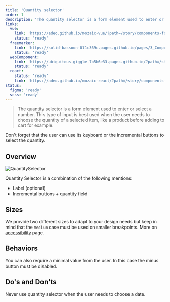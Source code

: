 ```yaml
---
title: 'Quantity selector'
order: 1
description: 'The quantity selector is a form element used to enter or select a number. This type of input is best used when the user needs to choose the quantity of a selected item, like a product before adding to cart for example'
links:
  vue:
    link: 'https://adeo.github.io/mozaic-vue/?path=/story/components-form-mquantityselector'
    status: 'ready'
  freemarker:
    link: 'https://solid-bassoon-011c369c.pages.github.io/pages/3_Components/form/quantity-selector/'
    status: 'ready'
  webComponent:
    link: 'https://ubiquitous-giggle-7b5b6e33.pages.github.io/?path=/story/components-quantityselector'
    status: 'ready'
  react:
    status: 'ready'
    link: 'https://adeo.github.io/mozaic-react/?path=/story/components-quantityselector'
status:
  figma: 'ready'
  scss: 'ready'
---
```


> The quantity selector is a form element used to enter or select a number. This type of input is best used when the user needs to choose the quantity of a selected item, like a product before adding to cart for example.

<Story id="form-quantity-selector--default" />

<Highlight type="tips">

Don't forget that the user can use its keyboard or the incremental buttons to select the quantity.

</Highlight>

## Overview

![QuantitySelector](QtySelector-Overview.png)

Quantity Selector is a combination of the following mentions:

- Label (optional)
- Incremental buttons + quantity field

## Sizes

We provide two different sizes to adapt to your design needs but keep in mind that the `medium` case must be used on smaller breakpoints. More on [accessibility](/components/form/quantity-selector/accessibility/) page.

<Story id="form-quantity-selector--small-size" />

## Behaviors

You can also require a minimal value from the user. In this case the minus button must be disabled.

<Story id="form-quantity-selector--minimal" />

## Do's and Don'ts

<HintItem dont>
  Never use quantity selector when the user needs to choose a date.
</HintItem>
